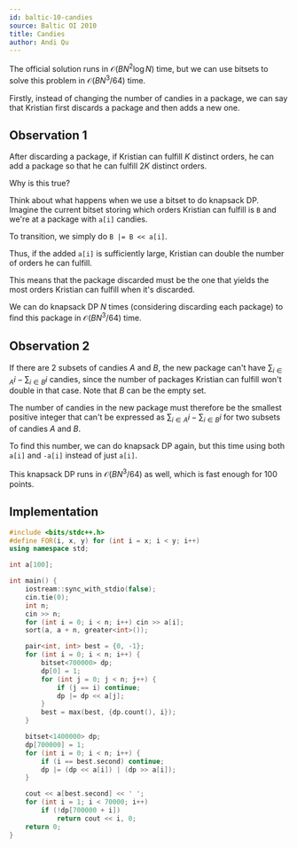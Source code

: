 ```yaml
---
id: baltic-10-candies
source: Baltic OI 2010
title: Candies
author: Andi Qu
---
```


The official solution runs in $\mathcal{O}(BN^2 \log N)$ time, but we can use
bitsets to solve this problem in $\mathcal{O}(BN^3 / 64)$ time.

Firstly, instead of changing the number of candies in a package, we can say that
Kristian first discards a package and then adds a new one.

## Observation 1

After discarding a package, if Kristian can fulfill $K$ distinct orders, he can
add a package so that he can fulfill $2K$ distinct orders.

Why is this true?

Think about what happens when we use a bitset to do knapsack DP. Imagine the
current bitset storing which orders Kristian can fulfill is `B` and we're at a
package with `a[i]` candies.

To transition, we simply do `B |= B << a[i]`.

Thus, if the added `a[i]` is sufficiently large, Kristian can double the number
of orders he can fulfill.

This means that the package discarded must be the one that yields the most
orders Kristian can fulfill when it's discarded.

We can do knapsack DP $N$ times (considering discarding each package) to find
this package in $\mathcal{O}(BN^3 / 64)$ time.

## Observation 2

If there are 2 subsets of candies $A$ and $B$, the new package can't have
$\sum_{i \in A} i - \sum_{i \in B} i$ candies, since the number of packages
Kristian can fulfill won't double in that case. Note that $B$ can be the empty
set.

The number of candies in the new package must therefore be the smallest positive
integer that can't be expressed as $\sum_{i \in A} i - \sum_{i \in B} i$ for two
subsets of candies $A$ and $B$.

To find this number, we can do knapsack DP again, but this time using both
`a[i]` and `-a[i]` instead of just `a[i]`.

This knapsack DP runs in $\mathcal{O}(BN^3 / 64)$ as well, which is fast enough
for 100 points.

## Implementation

```cpp
#include <bits/stdc++.h>
#define FOR(i, x, y) for (int i = x; i < y; i++)
using namespace std;

int a[100];

int main() {
	iostream::sync_with_stdio(false);
	cin.tie(0);
	int n;
	cin >> n;
	for (int i = 0; i < n; i++) cin >> a[i];
	sort(a, a + n, greater<int>());

	pair<int, int> best = {0, -1};
	for (int i = 0; i < n; i++) {
		bitset<700000> dp;
		dp[0] = 1;
		for (int j = 0; j < n; j++) {
			if (j == i) continue;
			dp |= dp << a[j];
		}
		best = max(best, {dp.count(), i});
	}

	bitset<1400000> dp;
	dp[700000] = 1;
	for (int i = 0; i < n; i++) {
		if (i == best.second) continue;
		dp |= (dp << a[i]) | (dp >> a[i]);
	}

	cout << a[best.second] << ' ';
	for (int i = 1; i < 70000; i++)
		if (!dp[700000 + i])
			return cout << i, 0;
	return 0;
}
```
